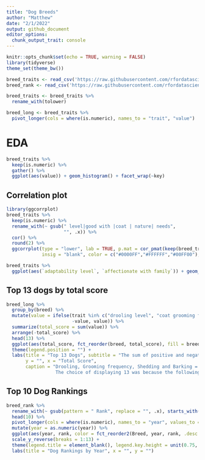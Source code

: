 ```yaml
---
title: "Dog Breeds"
author: "Matthew"
date: "2/1/2022"
output: github_document
editor_options: 
  chunk_output_trait: console
---
```


```r
knitr::opts_chunk$set(echo = TRUE, warning = FALSE)
library(tidyverse)
theme_set(theme_bw())
```


```r
breed_traits <- read_csv('https://raw.githubusercontent.com/rfordatascience/tidytuesday/master/data/2022/2022-02-01/breed_traits.csv')
breed_rank <- read_csv('https://raw.githubusercontent.com/rfordatascience/tidytuesday/master/data/2022/2022-02-01/breed_rank.csv')

breed_traits <- breed_traits %>%
  rename_with(tolower)

breed_long <- breed_traits %>%
  pivot_longer(cols = where(is.numeric), names_to = "trait", "value")
```


# EDA
```r
breed_traits %>%
  keep(is.numeric) %>%
  gather() %>%
  ggplot(aes(value)) + geom_histogram() + facet_wrap(~key)
```


## Correlation plot
```r
library(ggcorrplot)
breed_traits %>%
  keep(is.numeric) %>%
  rename_with(~ gsub(" level|good with |coat | nature| needs",
                     "", .x)) %>%
  cor() %>%
  round(2) %>%
  ggcorrplot(type = "lower", lab = TRUE, p.mat = cor_pmat(keep(breed_traits, is.numeric)), 
             insig = "blank", color = c("#0000FF","#FFFFFF","#00FF00"), lab_size = 3.5)

breed_traits %>%
  ggplot(aes(`adaptability level`, `affectionate with family`)) + geom_count()
```


## Top 13 dogs by total score
```r
breed_long %>%
  group_by(breed) %>%
  mutate(value = ifelse(trait %in% c("drooling level", "coat grooming frequency", "shedding level", "barking level"),
                        -value, value)) %>%
  summarize(total_score = sum(value)) %>%
  arrange(-total_score) %>% 
  head(13) %>%
  ggplot(aes(total_score, fct_reorder(breed, total_score), fill = breed)) + geom_col() +
  theme(legend.position = "") +
  labs(title = "Top 13 Dogs", subtitle = "The sum of positive and negative trait scores",
       y = "", x = "Total Score", 
       caption = "Drooling, Grooming frequency, Shedding and Barking = Negative Scores\n
                  The choice of displaying 13 was because the following 10 (#14-23) were a tie")
```


## Top 10 Dog Rankings
```r
breed_rank %>%
  rename_with(~ gsub(pattern = " Rank", replace = "", .x), starts_with("20")) %>%
  head(10) %>%
  pivot_longer(cols = where(is.numeric), names_to = "year", values_to = "rank") %>%
  mutate(year = as.numeric(year)) %>%
  ggplot(aes(year, rank, color = fct_reorder2(Breed, year, rank, .desc = FALSE))) + geom_line() + geom_point() +
  scale_y_reverse(breaks = 1:13) + 
  theme(legend.title = element_blank(), legend.key.height = unit(0.75,'cm')) +
  labs(title = "Dog Rankings by Year", x = "", y = "")
  
```



